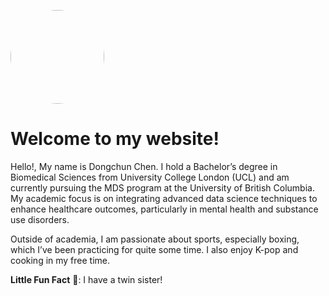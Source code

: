 <img src="photo.jpg" style="width: 150px; height: 150px; border-radius: 50%;" class="round-center" />

# Welcome to my website!

Hello!, My name is Dongchun Chen. I hold a Bachelor's degree in Biomedical Sciences from University College London (UCL) and am currently pursuing the MDS program at the University of British Columbia. My academic focus is on integrating advanced data science techniques to enhance healthcare outcomes, particularly in mental health and substance use disorders.

Outside of academia, I am passionate about sports, especially boxing, which I’ve been practicing for quite some time. I also enjoy K-pop and cooking in my free time.


**Little Fun Fact** 🎉: I have a twin sister!